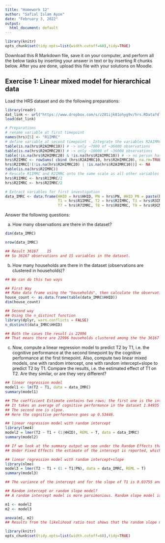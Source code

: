 ```yaml
---
title: "Homework 12"
author: "Safial Islam Ayon"
date: "February 3, 2022"
output:
  html_document: default
---
```


```r
library(knitr)
opts_chunk$set(tidy.opts=list(width.cutoff=60),tidy=TRUE)
```

Download this R Markdown file, save it on your computer, and perform all the below tasks by inserting your answer in text or by inserting R chunks below. After you are done, upload this file with your solutions on Moodle.

## Exercise 1: Linear mixed model for hierarchical data

Load the HRS dataset and do the following preparations:

```r
library(readr)
dat_link <- url("https://www.dropbox.com/s/z281ijk81ohyg9v/hrs.RData?dl=1")
load(dat_link)

# Preparations
# rename variable at first timepoint
names(hrs)[5] <- "R1IMRC"
# define variable at second timepoint - Integrate the variables R2AIMRC10 and R2HIMRC20, which both capture different subgroups of the sample at the second timepoint.
table(is.na(hrs$R2AIMRC10)) # -> only ~7000 of ~36000 observations
table(is.na(hrs$R2HIMRC20)) # -> only ~10000 of ~36000 observations
table(!is.na(hrs$R2HIMRC20) & !is.na(hrs$R2AIMRC10)) # -> no person has a value at both variables, i.e. the variables complement each other
hrs$R2IMRC <- rowSums( cbind (hrs$R2AIMRC10, hrs$R2HIMRC20), na.rm=TRUE)
hrs$R2IMRC[!(!is.na(hrs$R2HIMRC20) | !is.na(hrs$R2AIMRC10))] <- NA
table(is.na(hrs$R2IMRC))
# Rescale R1IMRC and R2IMRC onto the same scale as all other variables (measures 3-12 were on a scale of 1-10, measures 1-2 on the scale 1-20)
hrs$R1IMRC <- hrs$R1IMRC/2
hrs$R2IMRC <- hrs$R2IMRC/2

# Extract variables for first investigation
data_IMRC <- data.frame(HHID = hrs$HHID, PN = hrs$PN, HHID_PN = paste(hrs$HHID, hrs$PN, sep = "_"),
                        T1 = hrs$R1IMRC, T2 = hrs$R2IMRC, T3 = hrs$R3IMRC, T4 = hrs$R4IMRC, T5 = hrs$R5IMRC, T6 = hrs$R6IMRC,
                        T7 = hrs$R7IMRC, T8 = hrs$R8IMRC, T9 = hrs$R9IMRC, T10 = hrs$R10IMRC, T11 = hrs$R11IMRC, T12 = hrs$R12IMRC)
```

Answer the following questions: 

a) How many observations are there in the dataset?

```r
dim(data_IMRC)

nrow(data_IMRC)

## Result 36167    15
## So 36167 observations and 15 variables in the dataset.
```

b) How many households are there in the dataset (observations are clustered in households)?

```r
## We can do this two ways

## First Way
## Make data frame using the "households", then calculate the observation.
house_count <- as.data.frame(table(data_IMRC$HHID))
dim(house_count)

## Second way
## Using the n_distinct function
library(dplyr, warn.conflicts = FALSE)
n_distinct(data_IMRC$HHID)

## Both the cases the result is 22996
## That means there are 22996 households clustered among the the 36167 total data.  
```

c) Now, compute a linear regression model to predict T2 by T1, i.e. the cognitive performance at the second timepoint by the cognitive performance at the first timepoint. Also, compute two linear mixed models, one with random intercept, one with random intercept+slope to predict T2 by T1. Compare the results, i.e. the estimated effect of T1 on T2. Are they similar, or are they very different?


```r

## linear regression model
model1 <- lm(T2 ~ T1, data = data_IMRC)
summary(model1)

## The coefficient Estimate contains two rows; the first one is the intercept. 
## It takes an average of cognitive performance in the dataset 1.94935 between two timepoint.
## The second one is slpoe. 
## Here the cognitive performance goes up 0.53446.

```

```r
## linear regression model with random intercept
library(lme4)
model2 = lmer(T2 ~ T1 + (1|HHID), REML = T, data = data_IMRC)
summary(model2)

## If we look at the summary output we see under the Random Effects that the residual variance on the class level 0.2228 and residual variance on the first level is 1.7701. This means that the intraclass correlation (ICC) is 0.2228/(1.7701+0.2228)=.1118.
## Under Fixed Effects the estimate of the intercept is reported, which is 1.96389.
```
```r
## linear regression model with random intercept+slope 
library(nlme)
model3 = lmer(T2 ~ T1 + (1 + T1|PN), data = data_IMRC, REML = T)
summary(model3)

## The variance of the intercept and for the slope of T1 is 0.03755 and 0.00163 respectively.

## Random intercept or random slope model?
## A random intercept model is more parsimonious. Random slope model is more flexible as it allows the effect of days of sleep deprivation to vary across participants.

m1 <- model2
m2 <- model3

anova(m1, m2)
## Results from the likelihood ratio test shows that the random slope model fits the data significantly better than the random intercept model. 
```

```r
library(knitr)
opts_chunk$set(tidy.opts=list(width.cutoff=60),tidy=TRUE)
```